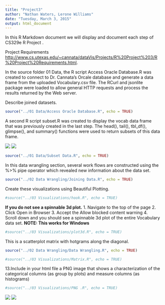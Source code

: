 ```yaml
---
title: "Project3"
author: "Nathan Waters, Lerone Williams"
date: "Tuesday, March 3, 2015"
output: html_document
---
```


In this R Markdown document we will display and document each step of CS329e R Project .

Project Requirements <http://www.cs.utexas.edu/~cannata/dataVis/Projects/R%20Project%203/R%20Project%20Requirements.html>.

In the source folder 01 Data, the R script Access Oracle Database.R was created to connect to Dr. Cannata's Orcale database and generate a data frame from the uploaded Vocabulary.csv file. The RCurl and jsonlite package were loaded to allow general HTTP requests and process the results returned by the Web server.

Describe  joined datasets.


```r
source("../01 Data/Access Oracle Database.R", echo = TRUE)
```

A second R script  subset.R was created to display the vocab data frame that was previously created in the last step. The head(), tail(), tbl_df(), glimpse(), and summary() functions were used to return subsets of this data frame. 
 
![](./Screen1.png) 
![](./Screen2.png) 

```r
source("../01 Data/Subset Data.R", echo = TRUE)

```

In this data wrangling section, several work flows are constructed using the %>% pipe operator which revealed new information about the data set.

```r
source("../02 Data Wrangling/Joining Data.R", echo = TRUE)
```

Create these visualizations using Beautiful Plotting.

```r
#source("../03 Visualizations/hook.R", echo = TRUE)
```

**If you do not see a spinnable 3d plot.** 
1. Navigate to the top of the page
2. Click Open in Browser 
3. Accept the Allow blocked content warning
4. Scroll down and you should see a spinnable 3d plot of the entire Vocabulary data set.
**NOTE: This works for Windows**
```r
#source("../03 Visualizations/plot3d.R", echo = TRUE)
```

This is a scatterplot matrix with hotgrams along the diagonal.

```r
source("../02 Data Wrangling/Data Wrangling.R", echo = TRUE)
```


```r
#source("../03 Visualizations/Matrix.R", echo = TRUE)
```

13.Include in your html file a PNG image that shows a characterization of the categorical columns (as group by plots) and measure columns (as histograms)

```r
#source("../03 Visualizations/PNG .R", echo = TRUE)
```


![](./categoricals.png) 
![](./categoricals2.png) 
